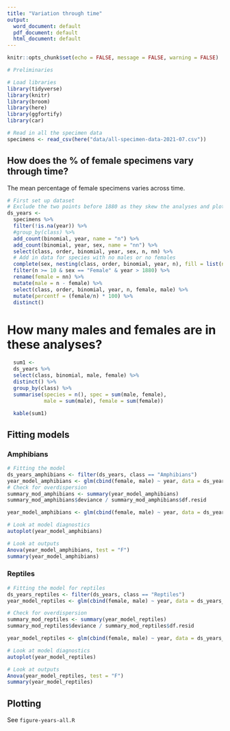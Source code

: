 ```yaml
---
title: "Variation through time"
output:
  word_document: default
  pdf_document: default
  html_document: default
---
```

  
  ```r
knitr::opts_chunk$set(echo = FALSE, message = FALSE, warning = FALSE)
```

```r
# Preliminaries

# Load libraries
library(tidyverse)
library(knitr)
library(broom)
library(here)
library(ggfortify)
library(car)
```

```r
# Read in all the specimen data
specimens <- read_csv(here("data/all-specimen-data-2021-07.csv")) 
```

## How does the % of female specimens vary through time?

The mean percentage of female specimens varies across time.

```r
# First set up dataset
# Exclude the two points before 1880 as they skew the analyses and plots
ds_years <-
  specimens %>%
  filter(!is.na(year)) %>%
  #group_by(class) %>%
  add_count(binomial, year, name = "n") %>%
  add_count(binomial, year, sex, name = "nn") %>%
  select(class, order, binomial, year, sex, n, nn) %>%
  # Add in data for species with no males or no females
  complete(sex, nesting(class, order, binomial, year, n), fill = list(nn = 0)) %>%
  filter(n >= 10 & sex == "Female" & year > 1880) %>%
  rename(female = nn) %>%
  mutate(male = n - female) %>%
  select(class, order, binomial, year, n, female, male) %>%
  mutate(percentf = (female/n) * 100) %>%
  distinct()
```

# How many males and females are in these analyses?

```r
  sum1 <-
  ds_years %>%
  select(class, binomial, male, female) %>%
  distinct() %>%
  group_by(class) %>%
  summarise(species = n(), spec = sum(male, female),
            male = sum(male), female = sum(female))

  kable(sum1)
```


## Fitting models
### Amphibians
```r
# Fitting the model
ds_years_amphibians <- filter(ds_years, class == "Amphibians")
year_model_amphibians <- glm(cbind(female, male) ~ year, data = ds_years_amphibians, family = "binomial")
# Check for overdispersion
summary_mod_amphibians <- summary(year_model_amphibians)
summary_mod_amphibians$deviance / summary_mod_amphibians$df.resid 

year_model_amphibians <- glm(cbind(female, male) ~ year, data = ds_years_amphibians, family = "quasibinomial")

# Look at model diagnostics
autoplot(year_model_amphibians)

# Look at outputs
Anova(year_model_amphibians, test = "F")
summary(year_model_amphibians)


```

### Reptiles
```r
# Fitting the model for reptiles
ds_years_reptiles <- filter(ds_years, class == "Reptiles")
year_model_reptiles <- glm(cbind(female, male) ~ year, data = ds_years_reptiles, family = "binomial")

# Check for overdispersion
summary_mod_reptiles <- summary(year_model_reptiles)
summary_mod_reptiles$deviance / summary_mod_reptiles$df.resid 

year_model_reptiles <- glm(cbind(female, male) ~ year, data = ds_years_reptiles, family = "quasibinomial")

# Look at model diagnostics
autoplot(year_model_reptiles)

# Look at outputs
Anova(year_model_reptiles, test = "F")
summary(year_model_reptiles)

```

## Plotting

See `figure-years-all.R`
